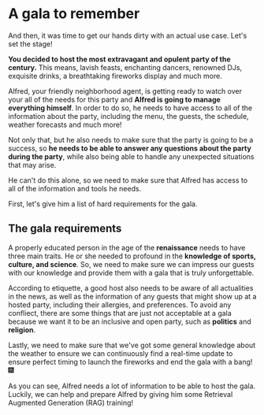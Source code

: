 # A gala to remember

And then, it was time to get our hands dirty with an actual use case. Let's set the stage!

**You decided to host the most extravagant and opulent party of the century.** This means, lavish feasts, enchanting dancers, renowned DJs, exquisite drinks, a breathtaking fireworks display and much more.

Alfred, your friendly neighborhood agent, is getting ready to watch over your all of the needs for this party and **Alfred is going to manage everything himself**. In order to do so, he needs to have access to all of the information about the party, including the menu, the guests, the schedule, weather forecasts and much more!

Not only that, but he also needs to make sure that the party is going to be a success, so **he needs to be able to answer any questions about the party during the party**, while also being able to handle any unexpected situations that may arise.

He can't do this alone, so we need to make sure that Alfred has access to all of the information and tools he needs.

First, let's give him a list of hard requirements for the gala.

## The gala requirements

A properly educated person in the age of the **renaissance** needs to have three main traits.
He or she needed to profound in the **knowledge of sports, culture, and science**. So, we need to make sure we can impress our guests with our knowledge and provide them with a gala that is truly unforgettable.

According to etiquette, a good host also needs to be aware of all actualities in the news, as well as the information of any guests that might show up at a hosted party, including their allergies, and preferences.
To avoid any confliect, there are some things that are just not acceptable at a gala because we want it to be an inclusive and open party, such as **politics** and **religion**.

Lastly, we need to make sure that we've got some general knowledge about the weather to ensure we can continuously find a real-time update to ensure perfect timing to launch the fireworks and end the gala with a bang! 🎆

As you can see, Alfred needs a lot of information to be able to host the gala.
Luckily, we can help and prepare Alfred by giving him some Retrieval Augmented Generation (RAG) training!





